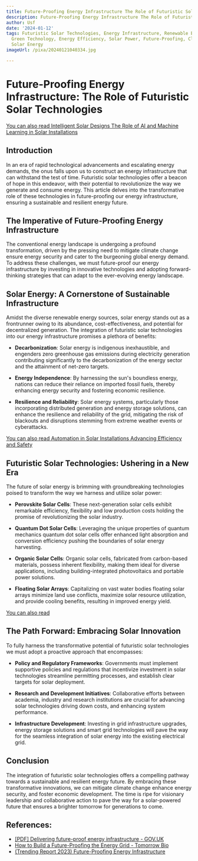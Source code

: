 ```yaml
---
title: Future-Proofing Energy Infrastructure The Role of Futuristic Solar Technologies
description: Future-Proofing Energy Infrastructure The Role of Futuristic Solar Technologies
author: Usf
date: '2024-01-12'
tags: Futuristic Solar Technologies, Energy Infrastructure, Renewable Energy, Sustainability,
  Green Technology, Energy Efficiency, Solar Power, Future-Proofing, Clean Energy,
  Solar Energy
imageUrl: /pixa/20240121040334.jpg

---
```

# Future-Proofing Energy Infrastructure: The Role of  Futuristic Solar Technologies #

[You can also  read  Intelligent Solar Designs The Role of AI and Machine Learning in Solar Installations](Intelligent%20Solar%20Designs%20The%20Role%20of%20AI%20and%20Machine%20Learning%20in%20Solar%20Installations)


##  Introduction  ##
In  an era of rapid technological advancements and escalating energy demands, the onus  falls upon us to  construct  an energy infrastructure that can withstand the test  of time. Futuristic solar technologies  offer a beacon  of hope in this endeavor,  with their potential to revolutionize the way we generate and consume energy. This article  delves into  the transformative role of these technologies in future-proofing  our energy infrastructure, ensuring a  sustainable and resilient energy future.

## The Imperative of Future-Proofing Energy Infrastructure ##
The conventional energy landscape is undergoing a profound transformation, driven by  the pressing need  to mitigate climate change ensure energy  security and cater  to the burgeoning global energy demand. To address  these challenges,  we must future-proof our energy  infrastructure by investing in innovative technologies and adopting forward-thinking strategies that can adapt to the ever-evolving  energy landscape.

## Solar Energy: A Cornerstone of Sustainable Infrastructure ##
Amidst the diverse renewable energy sources, solar energy stands  out as a frontrunner owing to its  abundance, cost-effectiveness, and potential for decentralized generation. The  integration of futuristic solar  technologies into our energy infrastructure promises a plethora of benefits:

* **Decarbonization**: Solar energy is  indigenous inexhaustible, and engenders zero greenhouse gas emissions during electricity generation  contributing significantly to the decarbonization of the energy sector and the attainment of  net-zero targets.

* **Energy Independence**: By harnessing the sun's  boundless energy, nations can reduce their reliance on imported fossil fuels, thereby enhancing energy security and fostering economic resilience.

* **Resilience and Reliability**: Solar energy systems,  particularly those incorporating distributed generation and energy storage solutions, can enhance the resilience and reliability of the grid, mitigating the risk of blackouts and disruptions stemming from extreme weather events or cyberattacks.

[You  can also read Automation in Solar Installations Advancing Efficiency and Safety](Automation%20in%20Solar%20Installations%20Advancing%20Efficiency%20and%20Safety)


## Futuristic Solar Technologies: Ushering in a New Era ##
The future of  solar energy is brimming with groundbreaking technologies  poised to transform the way we harness and utilize solar power:

* **Perovskite Solar Cells**: These next-generation solar cells exhibit remarkable efficiency,  flexibility and low production costs holding the promise of revolutionizing the solar industry.

*  **Quantum Dot Solar Cells**: Leveraging the unique properties of quantum mechanics quantum dot solar cells offer enhanced light absorption  and conversion efficiency pushing the boundaries of solar energy  harvesting.

* **Organic Solar Cells**: Organic solar  cells, fabricated from carbon-based materials,  possess inherent flexibility, making  them ideal for diverse applications, including building-integrated  photovoltaics and portable  power solutions.

* **Floating Solar Arrays**: Capitalizing on  vast water bodies floating solar arrays minimize land use conflicts, maximize solar  resource utilization, and  provide cooling benefits, resulting in improved energy yield.

[You can also read ]()


## The Path Forward: Embracing Solar Innovation ##
To fully harness the transformative  potential of futuristic solar technologies we must adopt a proactive approach  that encompasses:

* **Policy and Regulatory Frameworks**: Governments must  implement supportive policies and regulations that incentivize investment in solar  technologies streamline permitting processes,  and establish clear targets for solar deployment.

* **Research and Development Initiatives**: Collaborative efforts between academia, industry and research institutions are  crucial for advancing solar  technologies driving down costs, and enhancing system performance.

* **Infrastructure Development**: Investing in grid infrastructure upgrades, energy storage solutions and smart grid technologies will pave the way for the seamless  integration of solar energy into the existing electrical grid.

## Conclusion ##
The  integration of futuristic solar technologies offers a compelling pathway towards a sustainable and  resilient energy future. By embracing these transformative innovations, we can mitigate climate change enhance energy security, and foster economic development. The time is ripe for  visionary leadership and collaborative action to pave the way for a solar-powered future that ensures  a brighter tomorrow for generations to come.

## References:
- [[PDF] Delivering future-proof energy infrastructure - GOV.UK](https://assets.publishing.service.gov.uk/media/5a81628440f0b62302697042/Future-proof_energy_infrastructure_Imp_Cam_Feb_2016.pdf)
- [How to Build a Future-Proofing the Energy Grid - Tomorrow Bio](https://www.tomorrow.bio/post/how-to-build-a-future-proofing-the-energy-grid-2023-09-5161012133-iot)
- [(Trending Report 2023) Future-Proofing Energy Infrastructure](https://www.linkedin.com/pulse/trending-report-2023-future-proofing-energy-exploring-baliram-dandge)
